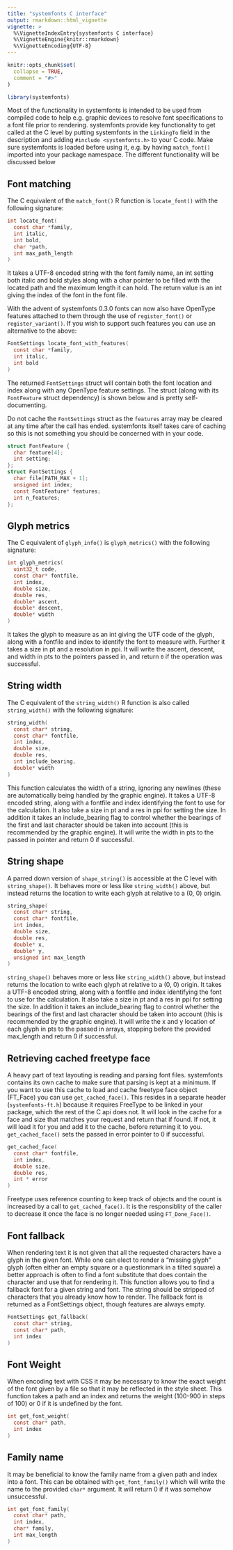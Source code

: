 ```yaml
---
title: "systemfonts C interface"
output: rmarkdown::html_vignette
vignette: >
  %\VignetteIndexEntry{systemfonts C interface}
  %\VignetteEngine{knitr::rmarkdown}
  %\VignetteEncoding{UTF-8}
---
```


```r
knitr::opts_chunk$set(
  collapse = TRUE,
  comment = "#>"
)
```

```r
library(systemfonts)
```

Most of the functionality in systemfonts is intended to be used from compiled
code to help e.g. graphic devices to resolve font specifications to a font file
prior to rendering. systemfonts provide key functionality to get called at the 
C level by putting systemfonts in the `LinkingTo` field in the description and
adding `#include <systemfonts.h>` to your C code. Make sure systemfonts is 
loaded before using it, e.g. by having `match_font()` imported into your package
namespace. The different functionality will be discussed below

## Font matching
The C equivalent of the `match_font()` R function is `locate_font()` with the
following signature:

```C
int locate_font(
  const char *family, 
  int italic, 
  int bold, 
  char *path, 
  int max_path_length
)
```

It takes a UTF-8 encoded string with the font family name, an int setting both
italic and bold styles along with a char pointer to be filled with the located
path and the maximum length it can hold. The return value is an int giving the
index of the font in the font file.

With the advent of systemfonts 0.3.0 fonts can now also have OpenType features
attached to them through the use of `register_font()` or `register_variant()`.
If you wish to support such features you can use an alternative to the above:

```C
FontSettings locate_font_with_features(
  const char *family, 
  int italic, 
  int bold
)
```

The returned `FontSettings` struct will contain both the font location and index
along with any OpenType feature settings. The struct (along with its 
`FontFeature` struct dependency) is shown below and is pretty self-documenting.

Do not cache the `FontSettings` struct as the `features` array may be cleared at
any time after the call has ended. systemfonts itself takes care of caching so
this is not something you should be concerned with in your code.

```C
struct FontFeature {
  char feature[4];
  int setting;
};
struct FontSettings {
  char file[PATH_MAX + 1];
  unsigned int index;
  const FontFeature* features;
  int n_features;
};
```

## Glyph metrics
The C equivalent of `glyph_info()` is `glyph_metrics()` with the following 
signature:

```C
int glyph_metrics(
  uint32_t code, 
  const char* fontfile, 
  int index, 
  double size, 
  double res, 
  double* ascent, 
  double* descent, 
  double* width
)
```

It takes the glyph to measure as an int giving the UTF code of the glyph, along
with a fontfile and index to identify the font to measure with. Further it takes
a size in pt and a resolution in ppi. It will write the ascent, descent, and 
width in pts to the pointers passed in, and return `0` if the operation was 
successful.

## String width
The C equivalent of the `string_width()` R function is also called 
`string_width()` with the following signature:

```C
string_width(
  const char* string, 
  const char* fontfile, 
  int index, 
  double size, 
  double res, 
  int include_bearing, 
  double* width
)
```

This function calculates the width of a string, ignoring any newlines (these are
automatically being handled by the graphic engine). It takes a UTF-8 encoded 
string, along with a fontfile and index identifying the font to use for the 
calculation. It also take a size in pt and a res in ppi for setting the size. In
addition it takes an include_bearing flag to control whether the bearings of the
first and last character should be taken into account (this is recommended by 
the graphic engine). It will write the width in pts to the passed in pointer and 
return 0 if successful.

## String shape
A parred down version of `shape_string()` is accessible at the C level with 
`string_shape()`. It behaves more or less like `string_width()` above, but 
instead returns the location to write each glyph at relative to a (0, 0) origin.

```C
string_shape(
  const char* string, 
  const char* fontfile, 
  int index, 
  double size, 
  double res, 
  double* x, 
  double* y, 
  unsigned int max_length
)
```

`string_shape()` behaves more or less like `string_width()` above, but instead 
returns the location to write each glyph at relative to a (0, 0) origin. It 
takes a UTF-8 encoded string, along with a fontfile and index identifying the 
font to use for the calculation. It also take a size in pt and a res in ppi for 
setting the size. In addition it takes an include_bearing flag to control 
whether the bearings of the first and last character should be taken into 
account (this is recommended by the graphic engine). It will write the x and y
location of each glyph in pts to the passed in arrays, stopping before the 
provided max_length and return 0 if successful.

## Retrieving cached freetype face
A heavy part of text layouting is reading and parsing font files. systemfonts 
contains its own cache to make sure that parsing is kept at a minimum. If you
want to use this cache to load and cache freetype face object (FT_Face) you can
use `get_cached_face()`. This resides in a separate header (`systemfonts-ft.h`) 
because it requires FreeType to be linked in your package, which the rest of the
C api does not. It will look in the cache for a face and size that 
matches your request and return that if found. If not, it will load it for you 
and add it to the cache, before returning it to you. `get_cached_face()` sets 
the passed in error pointer to 0 if successful.

```C
get_cached_face(
  const char* fontfile, 
  int index, 
  double size, 
  double res,
  int * error
)
```

Freetype uses reference counting to keep track of objects and the count is 
increased by a call to `get_cached_face()`. It is the responsiblity of the 
caller to decrease it once the face is no longer needed using `FT_Done_Face()`.

## Font fallback
When rendering text it is not given that all the requested characters have a 
glyph in the given font. While one can elect to render a "missing glyph" glyph 
(often either an empty square or a questionmark in a tilted square) a better 
approach is often to find a font substitute that does contain the character and
use that for rendering it. This function allows you to find a fallback font for 
a given string and font. The string should be stripped of characters that you 
already know how to render. The fallback font is returned as a FontSettings 
object, though features are always empty.

```C
FontSettings get_fallback(
  const char* string,
  const char* path,
  int index
)
```

## Font Weight
When encoding text with CSS it may be necessary to know the exact weight of the
font given by a file so that it may be reflected in the style sheet. This 
function takes a path and an index and returns the weight (100-900 in steps of
100) or 0 if it is undefined by the font.

```C
int get_font_weight(
  const char* path,
  int index
)
```

## Family name
It may be beneficial to know the family name from a given path and index into a
font. This can be obtained with `get_font_family()` which will write the name to
the provided `char*` argument. It will return 0 if it was somehow unsuccessful.

```C
int get_font_family(
  const char* path,
  int index,
  char* family,
  int max_length
)
```
